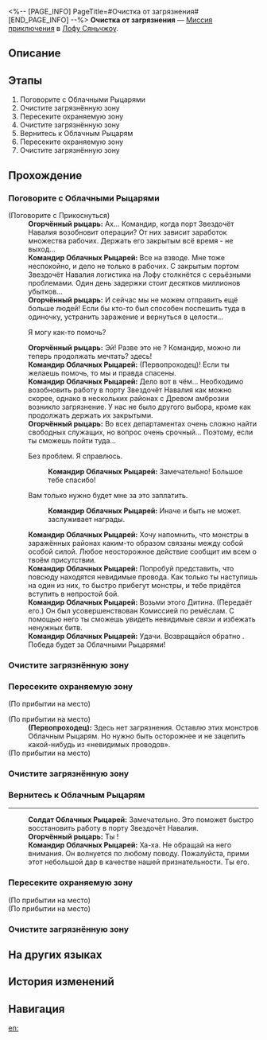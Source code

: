 <%-- [PAGE_INFO]
PageTitle=#Очистка от загрязнения#
[END_PAGE_INFO] --%>
{{Дополнить|Диалоги.}}
{{Миссия Инфобокс
|id              = 4072121
|Название        = 
|Изображение     = Миссия Очистка от загрязнения.png
|Тип             = Миссия приключения
|Событие         = 
|Глава           = 
|Условия         = 
|Персонажи       = Командир Облачных Рыцарей; Огорчённый рыцарь; Первопроходец; Солдат Облачных Рыцарей
|СтартЛокация    = [[Лофу Сяньчжоу]] — [[Порт Звездочёт Навалия]]
|Мир             = Лофу Сяньчжоу
|Предыдущая      = 
|Следующая       = 
|Награды         = 
}}
'''Очистка от загрязнения''' — [[Миссия приключения]] в [[Лофу Сяньчжоу]].

==Описание==
{{Описание|<!--официальное описание из Перекрёстка судеб-->}}

==Этапы==
# Поговорите с Облачными Рыцарями
# Очистите загрязнённую зону
# Пересеките охраняемую зону
# Очистите загрязнённую зону
# Вернитесь к Облачным Рыцарям
# Пересеките охраняемую зону
# Очистите загрязнённую зону

==Прохождение==
{{Дополнить}}

===Поговорите с Облачными Рыцарями===
{{Описание миссии|тип=Миссия приключения|локация=Порт Звездочёт Навалия|Поговорите с Облачными Рыцарями, охраняющими порт Звездочёт Навалия, и узнайте, не требуется ли им помощь.}}
{{Диалог Начало}}

;(Поговорите с Прикоснуться)
:'''Огорчённый рыцарь:''' Ах... Командир, когда порт Звездочёт Навалия возобновит операции? От них зависит заработок множества рабочих. Держать его закрытым всё время - не выход...
:'''Командир Облачных Рыцарей:''' Все на взводе. Мне тоже неспокойно, и дело не только в рабочих. С закрытым портом Звездочёт Навалия логистика на Лофу столкнётся с серьёзными проблемами. Один день задержки стоит десятков миллионов убытков...
:'''Огорчённый рыцарь:''' И сейчас мы не можем отправить ещё больше людей! Если бы кто-то был способен поспешить туда в одиночку, устранить заражение и вернуться в целости...
:{{Диалог|Стрелка}} Я могу как-то помочь?
:'''Огорчённый рыцарь:''' Эй! Разве это не {{MC|ж=наша героиня|м=наш герой}}? Командир, можно ли теперь продолжать мечтать? {{MC|ж=Наша спасительница|м=Наш спаситель}} здесь!
:'''Командир Облачных Рыцарей:''' (Первопроходец)! Если ты желаешь помочь, то мы и правда спасены.
:'''Командир Облачных Рыцарей:''' Дело вот в чём... Необходимо возобновить работу в порту Звездочёт Навалия как можно скорее, однако в нескольких районах с Древом амброзии возникло загрязнение. У нас не было другого выбора, кроме как продолжать держать их закрытыми.
:'''Огорчённый рыцарь:''' Во всех департаментах очень сложно найти свободных служащих, но вопрос очень срочный... Поэтому, если ты сможешь пойти туда...
:{{Диалог|Стрелка}} Без проблем. Я справлюсь.
::'''Командир Облачных Рыцарей:''' Замечательно! Большое тебе спасибо!
:{{Диалог|Стрелка}} Вам только нужно будет мне за это заплатить.
::'''Командир Облачных Рыцарей:''' Иначе и быть не может. {{MC|ж=Великая героиня|м=Великий герой}} заслуживает награды.
:'''Командир Облачных Рыцарей:''' Хочу напомнить, что монстры в заражённых районах каким-то образом связаны между собой особой силой. Любое неосторожное действие сообщит им всем о твоём присутствии.
:'''Командир Облачных Рыцарей:''' Попробуй представить, что повсюду находятся невидимые провода. Как только ты наступишь на один из них, то быстро прибегут монстры, и тебе придётся вступить в непростой бой.
:'''Командир Облачных Рыцарей:''' Возьми этого Дитина. (Передаёт его.) Он был усовершенствован Комиссией по ремёслам. С помощью него ты сможешь увидеть невидимые связи и избежать ненужных битв.
:'''Командир Облачных Рыцарей:''' Удачи. Возвращайся обратно {{MC|ж=невредимой|м=невредимым}}. Победа будет за Облачными Рыцарями!
{{Диалог Конец}}

===Очистите загрязнённую зону===
{{Описание миссии|тип=Миссия приключения|локация=Порт Звездочёт Навалия|Очистите все загрязнения.}}
{{Диалог Начало}}
{{Диалог Конец}}

===Пересеките охраняемую зону===
{{Описание миссии|тип=Миссия приключения|локация=Порт Звездочёт Навалия|Используйте Дитина для пересечения охраняемой зоны и постарайтесь не привлечь внимание противников.}}
{{Диалог Начало}}
;(По прибытии на место)

;(По прибытии на место)
:'''(Первопроходец):''' Здесь нет загрязнения. Оставлю этих монстров Облачным Рыцарям. Но нужно быть осторожнее и не зацепить какой-нибудь из «невидимых проводов».
;(По прибытии на место)
{{Диалог Конец}}

===Очистите загрязнённую зону===
{{Описание миссии|тип=Миссия приключения|локация=Порт Звездочёт Навалия|Очистите все загрязнения.}}
{{Диалог Начало}}
{{Диалог Конец}}

===Вернитесь к Облачным Рыцарям===
{{Описание миссии|тип=Миссия приключения|локация=Порт Звездочёт Навалия|Вернитесь к Облачным Рыцарям, охраняющим порт Звездочёт Навалия, и получите награду.}}
{{Диалог Начало}}
----
:'''Солдат Облачных Рыцарей:''' Замечательно. Это поможет быстро восстановить работу в порту Звездочёт Навалия.
:'''Огорчённый рыцарь:''' Ты {{MC|ж=настоящая героиня|м=настоящий герой}}!
:'''Командир Облачных Рыцарей:''' Ха-ха. Не обращай на него внимания. Он волнуется по любому поводу. Пожалуйста, прими этот небольшой дар в качестве нашей признательности. Ты {{MC|ж=заслужила|м=заслужил}} его.
{{Диалог Конец}}

===Пересеките охраняемую зону===
{{Описание миссии|тип=Миссия приключения|локация=Порт Звездочёт Навалия|Используйте Дитина для пересечения охраняемой зоны и постарайтесь не привлечь внимание противников.}}
{{Диалог Начало}}
;(По прибытии на место)
;(По прибытии на место)
{{Диалог Конец}}

===Очистите загрязнённую зону===
{{Описание миссии|тип=Миссия приключения|локация=Порт Звездочёт Навалия|Очистите все загрязнения.}}
{{Диалог Начало}}
{{Диалог Конец}}

==На других языках==
{{На других языках
|en   = Pollution Purification
|zhs  = 污染清理
|zht  = 污染清理
|ja   = 汚染処理
|ko   = 오염 청소
|es   = Limpieza de la contaminación
|fr   = Assainissement de la pollution
|ru   = Очистка от загрязнения
|th   = ชะล้างมลภาวะ
|vi   = Xử Lý Sự Ô Uế
|de   = Verschmutzungsreinigung
|id   = Pembersihan Polusi
|pt   = Purificação de Poluição
}}

==История изменений==
{{История изменений|3.5}}

==Навигация==
{{Миссия приключения Навбокс|Глава }}

[[en:]]
